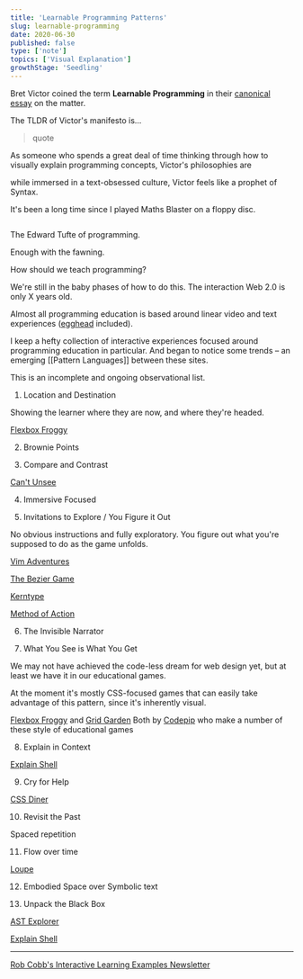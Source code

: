 ```yaml
---
title: 'Learnable Programming Patterns'
slug: learnable-programming
date: 2020-06-30
published: false
type: ['note']
topics: ['Visual Explanation']
growthStage: 'Seedling'
---
```


Bret Victor coined the term **Learnable Programming** in their [canonical essay]() on the matter.

The TLDR of Victor's manifesto is...

> quote


As someone who spends a great deal of time thinking through how to visually explain programming concepts, Victor's philosophies are 

while immersed in a text-obsessed culture, Victor feels like a prophet of Syntax.

It's been a long time since I played Maths Blaster on a floppy disc.

<Image alt="" src="" />

The Edward Tufte of programming.

Enough with the fawning. 

How should we teach programming?

We're still in the baby phases of how to do this. The interaction Web 2.0 is only X years old. 

Almost all programming education is based around linear video and text experiences ([egghead](https://egghead.io/) included).

I keep a hefty collection of interactive experiences focused around programming education in particular.
And began to notice some trends – an emerging [[Pattern Languages]] between these sites.

This is an incomplete and ongoing observational list.

1. Location and Destination

Showing the learner where they are now, and where they're headed.

[Flexbox Froggy](https://flexboxfroggy.com/)

2. Brownie Points



3. Compare and Contrast

[Can't Unsee](https://cantunsee.space/)

4. Immersive Focused

5. Invitations to Explore / You Figure it Out

No obvious instructions and fully exploratory. You figure out what you're supposed to do as the game unfolds.

[Vim Adventures](https://vim-adventures.com/)

[The Bezier Game](https://bezier.method.ac/)

[Kerntype](https://type.method.ac/)

[Method of Action](https://method.ac/)

6. The Invisible Narrator

7. What You See is What You Get

We may not have achieved the code-less dream for web design yet, but at least we have it in our educational games.

At the moment it's mostly CSS-focused games that can easily take advantage of this pattern, since it's inherently visual.

[Flexbox Froggy](https://flexboxfroggy.com/) and [Grid Garden](https://cssgridgarden.com/)
Both by [Codepip](https://codepip.com/) who make a number of these style of educational games

8. Explain in Context

[Explain Shell](https://explainshell.com/explain)

9. Cry for Help

[CSS Diner](https://flukeout.github.io/#)

10. Revisit the Past

Spaced repetition

11. Flow over time

[Loupe](http://latentflip.com/loupe/)

12. Embodied Space over Symbolic text

13. Unpack the Black Box

[AST Explorer](https://astexplorer.net/)

[Explain Shell](https://explainshell.com/explain)

---



<SimpleCard>

[Rob Cobb's Interactive Learning Examples Newsletter](https://csed.substack.com/p/the-best-online-interactive-learning)

</SimpleCard>

